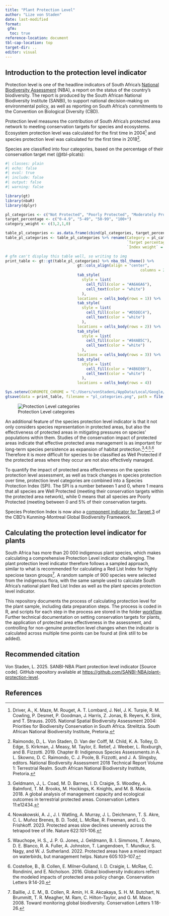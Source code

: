 ```yaml
---
title: "Plant Protection Level"
author: "Lize von Staden"
date: last-modified
format: 
 gfm:
  toc: true
reference-location: document
tbl-cap-location: top
target-dir: ..
editor: visual
---
```


## Introduction to the protection level indicator

Protection level is one of the headline indicators of South Africa's [National Biodiversity Assessment](https://www.sanbi.org/biodiversity/building-knowledge/biodiversity-monitoring-assessment/national-biodiversity-assessment/) (NBA), a report on the status of the country's biodiversity. The report is produced by the South African National Biodiversity Institute (SANBI), to support national decision-making on environmental policy, as well as reporting on South Africa's commitments to the Convention on Biological Diversity (CBD).

Protection level measures the contribution of South Africa's protected area network to meeting conservation targets for species and ecosystems. Ecosystem protection level was calculated for the first time in 2004[^1] and species protection level was calculated for the first time in 2018[^2].

[^1]: Driver, A., K. Maze, M. Rouget, A. T. Lombard, J. Nel, J. K. Turpie, R. M. Cowling, P. Desmet, P. Goodman, J. Harris, Z. Jonas, B. Reyers, K. Sink, and T. Strauss. 2005. National Spatial Biodiversity Assessment 2004: Priorities for Biodiversity Conservation in South Africa. Strelitzia. South African National Biodiversity Institute, Pretoria.

[^2]: Raimondo, D., L. Von Staden, D. Van der Colff, M. Child, K. A. Tolley, D. Edge, S. Kirkman, J. Measy, M. Taylor, E. Retief, J. Weeber, L. Roxburgh, and B. Fizzotti. 2019. Chapter 8: Indigenous Species Assessments.in A. L. Skowno, D. C. Raimondo, C. J. Poole, B. Fizzotti, and J. A. Slingsby, editors. National Biodiversity Assessment 2018 Technical Report Volume 1: Terrestrial Realm. South African National Biodiversity Institute, Pretoria.

Species are classified into four categories, based on the percentage of their conservation target met (@tbl-plcats):

```r
#| classes: plain
#| echo: false
#| eval: true
#| include: false
#| output: false
#| warning: false

library(gt)
library(nbaR)
library(dplyr)

pl_categories <- c("Not Protected", "Poorly Protected", "Moderately Protected", "Well Protected")
target_percentage <- c("0-4.9", "5-49", "50-99", "100+")
category_weight <- c(3,2,1,0)

table_pl_categories <- as.data.frame(cbind(pl_categories, target_percentage, category_weight))
table_pl_categories <- table_pl_categories %>% rename(Category = pl_categories,
                                                      `Target percentage range` = target_percentage,
                                                      `Index weight` = category_weight)

# gfm can't display this table well, so writing to img
print_table <- gt::gt(table_pl_categories) %>% nba_tbl_theme() %>%
                                gt::cols_align(align = "center", 
                                                            columns = 2:3) %>% 
                                tab_style(
                                  style = list(
                                    cell_fill(color = "#A6A6A6"),
                                    cell_text(color = "white")
                                  ),
                                locations = cells_body(rows = 1)) %>% 
                                tab_style(
                                  style = list(
                                    cell_fill(color = "#D5DEC4"),
                                    cell_text(color = "white")
                                  ),
                                locations = cells_body(rows = 2)) %>% 
                                tab_style(
                                  style = list(
                                    cell_fill(color = "#84AB5C"),
                                    cell_text(color = "white")
                                  ),
                                locations = cells_body(rows = 3)) %>%
                                tab_style(
                                  style = list(
                                    cell_fill(color = "#4B6E00"),
                                    cell_text(color = "white")
                                  ),
                                locations = cells_body(rows = 4))

Sys.setenv(CHROMOTE_CHROME = "C:/Users/vonStadenL/AppData/Local/Google/Chrome/Application/chrome.exe")
gtsave(data = print_table, filename = "pl_categories.png", path = file.path("../..", "images"), , expand = 200)

```

![Protection Level categories](images/pl_categories.png){#tbl-plcats}

An additional feature of the species protection level indicator is that it not only considers species representation in protected areas, but also the effectiveness of protected areas in mitigating pressures on species' populations within them. Studies of the conservation impact of protected areas indicate that effective protected area management is as important for long-term species persistence as expansion of habitat protection.[^3]^,^[^4]^,^[^5]^,^[^6] Therefore it is more difficult for species to be classified as Well Protected if the protected areas where they occur are not also effectively managed.

[^3]: Geldmann, J., L. Coad, M. D. Barnes, I. D. Craigie, S. Woodley, A. Balmford, T. M. Brooks, M. Hockings, K. Knights, and M. B. Mascia. 2018. A global analysis of management capacity and ecological outcomes in terrestrial protected areas. Conservation Letters 11:e12434.

[^4]: Nowakowski, A. J., J. I. Watling, A. Murray, J. L. Deichmann, T. S. Akre, C. L. Muñoz Brenes, B. D. Todd, L. McRae, R. Freeman, and L. O. Frishkoff. 2023. Protected areas slow declines unevenly across the tetrapod tree of life. Nature 622:101-106.

[^5]: Wauchope, H. S., J. P. G. Jones, J. Geldmann, B. I. Simmons, T. Amano, D. E. Blanco, R. A. Fuller, A. Johnston, T. Langendoen, T. Mundkur, S. Nagy, and W. J. Sutherland. 2022. Protected areas have a mixed impact on waterbirds, but management helps. Nature 605:103–107.

[^6]: Costelloe, B., B. Collen, E. Milner‐Gulland, I. D. Craigie, L. McRae, C. Rondinini, and E. Nicholson. 2016. Global biodiversity indicators reflect the modeled impacts of protected area policy change. Conservation Letters 9:14-20.

To quantify the impact of protected area effectiveness on the species protection level assessment, as well as track changes in species protection over time, protection level categories are combined into a Species Protection Index (SPI). The SPI is a number between 1 and 0, where 1 means that all species are Well Protected (meeting their conservation targets within the protected area network), while 0 means that all species are Poorly Protected (meeting between 0 and 5% of their conservation targets.

Species Protection Index is now also a [component indicator for Target 3](https://www.cbd.int/gbf/targets/3) of the CBD's Kunming-Montreal Global Biodiversity Framework.

## Calculating the protection level indicator for plants

South Africa has more than 20 000 indigenous plant species, which makes calculating a comprehensive Protection Level indicator challenging. The plant protection level indicator therefore follows a sampled approach, similar to what is recommended for calculating a Red List Index for highly speciose taxon groups[^7]. A random sample of 900 species were selected from the indigenous flora, with the same sample used to calculate South Africa's national plant Red List Index as well as the plant species protection level indicator.

[^7]: Baillie, J. E. M., B. Collen, R. Amin, H. R. Akcakaya, S. H. M. Butchart, N. Brummitt, T. R. Meagher, M. Ram, C. Hilton-Taylor, and G. M. Mace. 2008. Toward monitoring global biodiversity. Conservation Letters 1:18-26.

This repository documents the process of calculating protection level for the plant sample, including data preparation steps. The process is coded in R, and scripts for each step in the process are stored in the folder [workflow](workflow/). Further technical documentation on setting conservation targets for plants, the application of protected area effectiveness in the assessment, and controlling for non-genuine protection level changes when the indicator is calculated across multiple time points can be found at (link still to be added).

## Recommended citation

Von Staden, L. 2025. SANBI-NBA Plant protection level indicator \[Source code\]. GitHub repository available at <https://github.com/SANBI-NBA/plant-protection-level>.

## References
